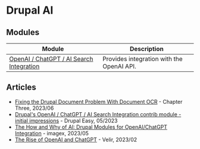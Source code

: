# Drupal AI

## Modules

| Module | Description |
------------------------------------ | ------------------------------------ |
| [OpenAI / ChatGPT / AI Search Integration](https://www.drupal.org/project/openai) | Provides integration with the OpenAI API. |


## Articles

- [Fixing the Drupal Document Problem With Document OCR](https://www.chapterthree.com/blog/fixing-drupal-document-problem-document-ocr) - Chapter Three, 2023/06
- [Drupal's OpenAI / ChatGPT / AI Search Integration contrib module - initial impressions](https://www.drupaleasy.com/blogs/ultimike/2023/05/drupals-openai-chatgpt-ai-search-integration-contrib-module-initial) - Drupal Easy, 05/2023
- [The How and Why of AI: Drupal Modules for OpenAI/ChatGPT Integration](https://imagexmedia.com/blog/drupal-modules-for-openai-chatgpt-integration) - imagex, 2023/05
- [The Rise of OpenAI and ChatGPT](https://www.velir.com/ideas/2023/02/16/the-rise-of-openai-and-chatgpt) - Velir, 2023/02
